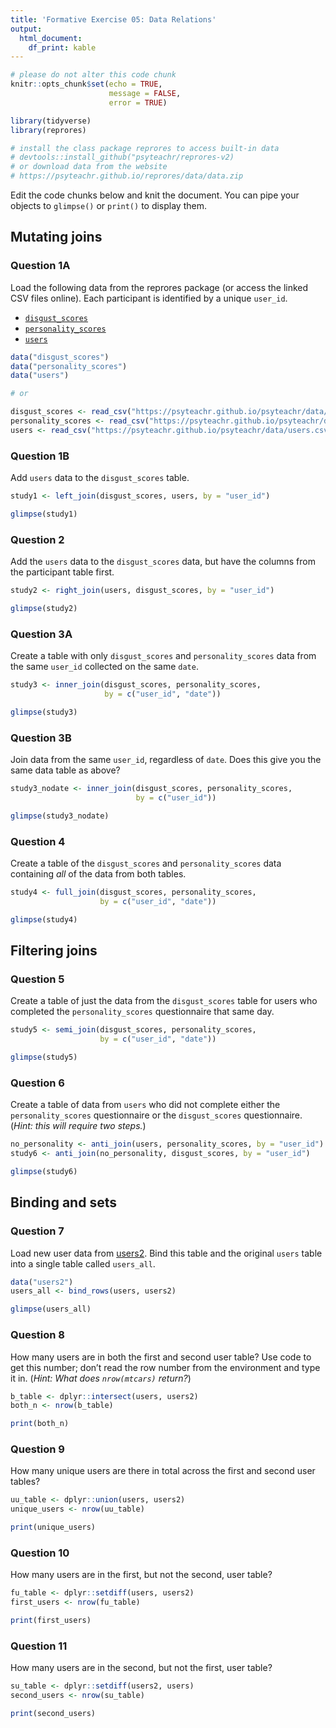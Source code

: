 ```yaml
---
title: 'Formative Exercise 05: Data Relations'
output: 
  html_document:
    df_print: kable
---
```


```r
# please do not alter this code chunk
knitr::opts_chunk$set(echo = TRUE,
                      message = FALSE, 
                      error = TRUE)

library(tidyverse)
library(reprores)

# install the class package reprores to access built-in data
# devtools::install_github("psyteachr/reprores-v2)
# or download data from the website
# https://psyteachr.github.io/reprores/data/data.zip
```

Edit the code chunks below and knit the document. You can pipe your objects to `glimpse()` or `print()` to display them.

## Mutating joins

### Question 1A

Load the following data from the reprores package (or access the linked CSV files online). Each participant is identified by a unique `user_id`.

* [`disgust_scores`](https://psyteachr.github.io/psyteachr/data/disgust_scores.csv)
* [`personality_scores`](https://psyteachr.github.io/psyteachr/data/personality_scores.csv)
* [`users`](https://psyteachr.github.io/psyteachr/data/users.csv)


```r
data("disgust_scores")
data("personality_scores")
data("users")

# or 

disgust_scores <- read_csv("https://psyteachr.github.io/psyteachr/data/disgust_scores.csv")
personality_scores <- read_csv("https://psyteachr.github.io/psyteachr/data/personality_scores.csv")
users <- read_csv("https://psyteachr.github.io/psyteachr/data/users.csv")
```

### Question 1B

Add `users` data to the `disgust_scores` table.

```r
study1 <- left_join(disgust_scores, users, by = "user_id")

glimpse(study1)
```

### Question 2

Add the `users` data to the `disgust_scores` data, but have the columns from the participant table first.

```r
study2 <- right_join(users, disgust_scores, by = "user_id")

glimpse(study2)
```

### Question 3A

Create a table with only `disgust_scores` and `personality_scores` data from the same `user_id` collected on the same `date`.

```r
study3 <- inner_join(disgust_scores, personality_scores, 
                     by = c("user_id", "date"))

glimpse(study3)
```


### Question 3B

Join data from the same `user_id`, regardless of `date`. Does this give you the same data table as above?
    
```r
study3_nodate <- inner_join(disgust_scores, personality_scores, 
                            by = c("user_id"))

glimpse(study3_nodate)
```


### Question 4

Create a table of the `disgust_scores` and `personality_scores` data containing _all_ of the data from both tables.

    
```r
study4 <- full_join(disgust_scores, personality_scores, 
                    by = c("user_id", "date"))

glimpse(study4)
```

## Filtering joins

### Question 5

Create a table of just the data from the `disgust_scores` table for users who completed the `personality_scores` questionnaire that same day.
    
```r
study5 <- semi_join(disgust_scores, personality_scores, 
                    by = c("user_id", "date"))

glimpse(study5)
```

    
### Question 6

Create a table of data from `users` who did not complete either the `personality_scores` questionnaire or the `disgust_scores` questionnaire. (_Hint: this will require two steps._)

    
```r
no_personality <- anti_join(users, personality_scores, by = "user_id")
study6 <- anti_join(no_personality, disgust_scores, by = "user_id")

glimpse(study6)
```

## Binding and sets

### Question 7

Load new user data from [users2](https://psyteachr.github.io/psyteachr/data/users2.csv). Bind this table and the original `users` table into a single table called `users_all`.

```r
data("users2")
users_all <- bind_rows(users, users2)

glimpse(users_all)
```


### Question 8

How many users are in both the first and second user table? Use code to get this number; don't read the row number from the environment and type it in. (_Hint: What does `nrow(mtcars)` return?_)
    
```r
b_table <- dplyr::intersect(users, users2)
both_n <- nrow(b_table)

print(both_n)
```

### Question 9

How many unique users are there in total across the first and second user tables?

```r
uu_table <- dplyr::union(users, users2)
unique_users <- nrow(uu_table)

print(unique_users)
```

### Question 10

How many users are in the first, but not the second, user table?

```r
fu_table <- dplyr::setdiff(users, users2)
first_users <- nrow(fu_table)

print(first_users)
```

### Question 11

How many users are in the second, but not the first, user table?

```r
su_table <- dplyr::setdiff(users2, users)
second_users <- nrow(su_table)

print(second_users)
```

